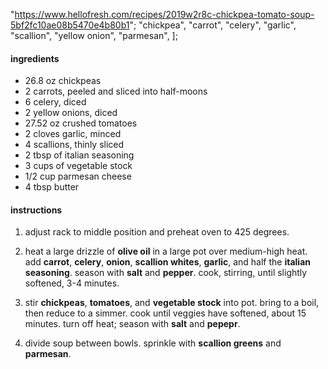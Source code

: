   "https://www.hellofresh.com/recipes/2019w2r8c-chickpea-tomato-soup-5bf2fc10ae08b5470e4b80b1";
  "chickpea",
  "carrot",
  "celery",
  "garlic",
  "scallion",
  "yellow onion",
  "parmesan",
];

#### ingredients

- 26.8 oz chickpeas
- 2 carrots, peeled and sliced into half-moons
- 6 celery, diced
- 2 yellow onions, diced
- 27.52 oz crushed tomatoes
- 2 cloves garlic, minced
- 4 scallions, thinly sliced
- 2 tbsp of italian seasoning
- 3 cups of vegetable stock
- 1/2 cup parmesan cheese
- 4 tbsp butter

#### instructions

1. adjust rack to middle position and preheat oven to 425 degrees.

2. heat a large drizzle of **olive oil** in a large pot over medium-high heat.
   add **carrot**, **celery**, **onion**, **scallion whites**, **garlic**, and half the **italian seasoning**. season with **salt** and **pepper**. cook, stirring, until slightly softened, 3-4 minutes.

3. stir **chickpeas**, **tomatoes**, and **vegetable stock** into pot. bring to a boil, then reduce to a simmer. cook until veggies have softened, about 15 minutes. turn off heat; season with **salt** and **pepepr**.

4. divide soup between bowls. sprinkle with **scallion greens** and **parmesan**.
